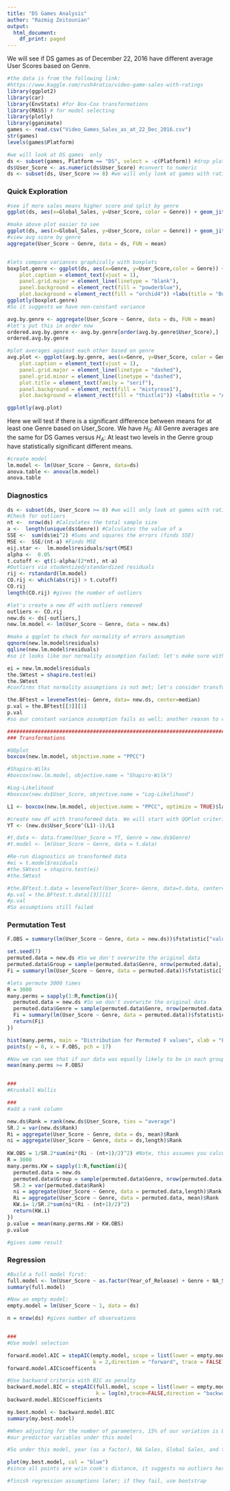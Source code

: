 ---
title: "DS Games Analysis"
author: "Razmig Zeitounian"
output:
  html_document:
    df_print: paged
---

We will see if DS games as of December 22, 2016 have different average User Scores based on Genre.

```{r, echo = FALSE}
#the data is from the following link:
#https://www.kaggle.com/rush4ratio/video-game-sales-with-ratings
library(ggplot2)
library(car)
library(EnvStats) #for Box-Cox transformations
library(MASS) # for model selecting
library(plotly)
library(gganimate)
games <- read.csv("Video_Games_Sales_as_at_22_Dec_2016.csv")
str(games)
levels(games$Platform)

#we will look at DS games  only
ds <- subset(games, Platform == "DS", select = -c(Platform)) #drop platform column since we no longer need it
ds$User_Score <- as.numeric(ds$User_Score) #convert to numeric
ds <- subset(ds, User_Score >= 8) #we will only look at games with ratings of at least 8
```

### Quick Exploration
```{r, echo=FALSE}
#see if more sales means higher score and split by genre
ggplot(ds, aes(x=Global_Sales, y=User_Score, color = Genre)) + geom_jitter(alpha=.3) + facet_grid(.~Genre) + theme(legend.position = "none")

#make above plot easier to see
ggplot(ds, aes(x=Global_Sales, y=User_Score, color = Genre)) + geom_jitter(alpha=.3) + facet_grid(Genre~.) + theme(legend.position = "none") + ggplot(ds, aes(x=Global_Sales, y=User_Score, color = Genre)) + geom_jitter(alpha=.3) + theme(legend.position = "none") + scale_x_discrete(limits=c(0:10)) 
#view avg score by genre
aggregate(User_Score ~ Genre, data = ds, FUN = mean)


#lets compare variances graphically with boxplots
boxplot.genre <- ggplot(ds, aes(x=Genre, y=User_Score,color = Genre)) + geom_boxplot() + theme(legend.position = "none") + theme(plot.subtitle = element_text(vjust = 1), 
    plot.caption = element_text(vjust = 1), 
    panel.grid.major = element_line(linetype = "blank"), 
    panel.background = element_rect(fill = "powderblue"), 
    plot.background = element_rect(fill = "orchid4")) +labs(title = "Boxplots of User Score vs Genre")
ggplotly(boxplot.genre)
#So it suggests we have non-constant variance

avg.by.genre <- aggregate(User_Score ~ Genre, data = ds, FUN = mean)
#let's put this in order now
ordered.avg.by.genre <- avg.by.genre[order(avg.by.genre$User_Score),]
ordered.avg.by.genre

#plot averages against each other based on genre
avg.plot <- ggplot(avg.by.genre, aes(x=Genre, y=User_Score, color = Genre)) + geom_jitter() + theme(plot.subtitle = element_text(vjust = 1), 
    plot.caption = element_text(vjust = 1), 
    panel.grid.major = element_line(linetype = "dashed"), 
    panel.grid.minor = element_line(linetype = "dashed"), 
    plot.title = element_text(family = "serif"), 
    panel.background = element_rect(fill = "mistyrose1"), 
    plot.background = element_rect(fill = "thistle1")) +labs(title = "Average User Score by Genre")

ggplotly(avg.plot)
```

Here we will test if there is a significant difference between means for at least one Genre based on User_Score. We have $H_0:$ All Genre averages are the same for DS Games versus $H_A:$ At least two levels in the Genre group have statistically significant different means.


```{r,echo=FALSE}
#create model
lm.model <- lm(User_Score ~ Genre, data=ds)
anova.table <- anova(lm.model)
anova.table
```


### Diagnostics
```{r, echo=FALSE}
ds <- subset(ds, User_Score >= 8) #we will only look at games with ratings of at least 8
#Check for outliers
nt <-  nrow(ds) #Calculates the total sample size
a <-  length(unique(ds$Genre)) #Calculates the value of a
SSE <-  sum(ds$ei^2) #Sums and squares the errors (finds SSE)
MSE <-  SSE/(nt-a) #Finds MSE
eij.star <-  lm.model$residuals/sqrt(MSE)
alpha <-  0.05
t.cutoff <- qt(1-alpha/(2*nt), nt-a)
#Outliers via studentized/standardized residuals
rij <- rstandard(lm.model)
CO.rij <- which(abs(rij) > t.cutoff)
CO.rij
length(CO.rij) #gives the number of outliers

#let's create a new df with outliers removed
outliers <- CO.rij
new.ds <- ds[-outliers,]
new.lm.model <- lm(User_Score ~ Genre, data = new.ds)

#make a qqplot to check for normality of errors assumption
qqnorm(new.lm.model$residuals)
qqline(new.lm.model$residuals)
#so it looks like our normality assumption failed; let's make sure with SW Test

ei = new.lm.model$residuals
the.SWtest = shapiro.test(ei)
the.SWtest
#confirms that normality assumptions is not met; let's consider transformations

the.BFtest = leveneTest(ei~ Genre, data= new.ds, center=median)
p.val = the.BFtest[[3]][1]
p.val
#so our constant variance assumption fails as well; another reason to consider transformations

################################################################################################
### Transformations

#QQplot
boxcox(new.lm.model, objective.name = "PPCC")

#Shapiro-Wilks
#boxcox(new.lm.model, objective.name = "Shapiro-Wilk")

#Log-Likelihood
#boxcox(new.ds$User_Score, objective.name = "Log-Likelihood")

L1 <- boxcox(new.lm.model, objective.name = "PPCC", optimize = TRUE)$lambda

#create new df with transformed data. We will start with QQPlot criteria
YT <- (new.ds$User_Score^(L1)-1)/L1

#t.data <- data.frame(User_Score = YT, Genre = new.ds$Genre)
#t.model <- lm(User_Score ~ Genre, data = t.data)

#Re-run diagnostics on transformed data
#ei = t.model$residuals
#the.SWtest = shapiro.test(ei)
#the.SWtest

#the.BFtest.t.data = leveneTest(User_Score~ Genre, data=t.data, center=median)
#p.val = the.BFtest.t.data[[3]][1]
#p.val
#So assumptions still failed
```

### Permutation Test
```{r, echo = F}
F.OBS = summary(lm(User_Score ~ Genre, data = new.ds))$fstatistic["value"]

set.seed(7)
permuted.data = new.ds #So we don't overwrite the original data
permuted.data$Group = sample(permuted.data$Genre, nrow(permuted.data), replace = FALSE) #Permuting the groups
Fi = summary(lm(User_Score ~ Genre, data = permuted.data))$fstatistic["value"]

#lets permute 3000 times
R = 3000
many.perms = sapply(1:R,function(i){
  permuted.data = new.ds #So we don't overwrite the original data
  permuted.data$Genre = sample(permuted.data$Genre, nrow(permuted.data), replace = FALSE) #Permuting the groups
  Fi = summary(lm(User_Score ~ Genre, data = permuted.data))$fstatistic["value"]
  return(Fi)
})

hist(many.perms, main = "Distribution for Permuted F values", xlab = "Fi")
points(y = 0, x = F.OBS, pch = 17)

#Now we can see that if our data was equally likely to be in each group, we would see our test-statistic with probability:
mean(many.perms >= F.OBS)


###
#Kruskall Wallis

###
#add a rank column

new.ds$Rank = rank(new.ds$User_Score, ties = "average")
SR.2 = var(new.ds$Rank)
Ri = aggregate(User_Score ~ Genre, data = ds, mean)$Rank
ni = aggregate(User_Score ~ Genre, data = ds,length)$Rank
 
KW.OBS = 1/SR.2*sum(ni*(Ri - (nt+1)/2)^2) #Note, this assumes you calculate ni and Ri above
R = 3000
many.perms.KW = sapply(1:R,function(i){
  permuted.data = new.ds
  permuted.data$Group = sample(permuted.data$Genre, nrow(permuted.data), replace = FALSE) #Permuting the groups
  SR.2 = var(permuted.data$Rank)
  ni = aggregate(User_Score ~ Genre, data = permuted.data,length)$Rank
  Ri = aggregate(User_Score ~ Genre, data = permuted.data, mean)$Rank
  KW.i= 1/SR.2*sum(ni*(Ri - (nt+1)/2)^2) 
  return(KW.i)
})
p.value = mean(many.perms.KW > KW.OBS)
p.value

#gives same result
```

### Regression
```{r,echo=F}
#Build a full model first:
full.model <- lm(User_Score ~ as.factor(Year_of_Release) + Genre + NA_Sales + EU_Sales + JP_Sales + Other_Sales + Global_Sales + Rating, data = ds)
summary(full.model)

#Now an empty model:
empty.model = lm(User_Score ~ 1, data = ds)

n = nrow(ds) #gives number of observations


###
#Use model selection

forward.model.AIC = stepAIC(empty.model, scope = list(lower = empty.model, upper= full.model), 
                            k = 2,direction = "forward", trace = FALSE)
forward.model.AIC$coefficents

#Use backward criteria with BIC as penalty
backward.model.BIC = stepAIC(full.model, scope = list(lower = empty.model, upper= full.model),
                             k = log(n),trace=FALSE,direction = "backward")
backward.model.BIC$coefficients

my.best.model <- backward.model.BIC
summary(my.best.model)

#When adjusting for the number of parameters, 15% of our variation is User Score is explained by
#our predictor variables under this model

#So under this model, year (as a factor), NA Sales, Global Sales, and the given ratings (with one being used as a baseline) are our significant predictor variables for User Score.

plot(my.best.model, col = "blue")
#since all points are w/in cook's distance, it suggests no outliers here

#finish regression assumptions later; if they fail, use bootstrap
```

